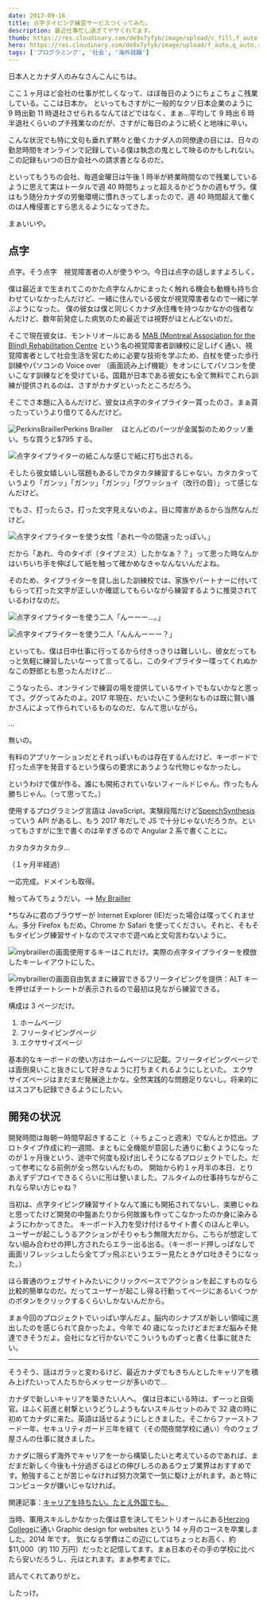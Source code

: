 ```yaml
---
date: 2017-09-16
title: 点字タイピング練習サービスつくってみた。
description: 最近仕事忙し過ぎてヤサくれてます。
thumb: https://res.cloudinary.com/de9x7yfyb/image/upload/c_fill,f_auto,h_120,q_auto,r_6,w_120/v1637734547/qc3/posts/brailler-canada-javascript/brailler02_ospmsq.jpg
hero: https://res.cloudinary.com/de9x7yfyb/image/upload/f_auto,q_auto,r_6,w_680/v1637734547/qc3/posts/brailler-canada-javascript/brailler02_ospmsq.jpg
tags: ['プログラミング', '社会', '海外就職']
---
```


日本人とカナダ人のみなさんこんにちは。

ここ１ヶ月ほど会社の仕事が忙しくなって、ほぼ毎日のようにちょこちょこ残業している。ここは日本か。
といってもさすがに一般的なクソ日本企業のように 9 時出勤 11 時退社させられるなんてほどではなく、まぁ…平均して 9 時出 6 時半退社くらいのプチ残業なのだが、さすがに毎日のように続くと地味に辛い。

こんな状況でも特に文句も垂れず黙々と働くカナダ人の同僚達の目には、日々の勤怠時間をオンラインで記録している僕は執念の鬼として映るのかもしれない。この記録もいつの日か会社への請求書となるのだ。

といってもうちの会社、毎週金曜日は午後 1 時半が終業時間なので残業しているように思えて実はトータルで週 40 時間ちょっと超えるかどうかの週もザラ。僕はもう随分カナダの労働環境に慣れきってしまったので、週 40 時間超えて働くのは人権侵害とすら思えるようになってきた。

まぁいいや。

## 点字

点字。そう点字　視覚障害者の人が使うやつ。今日は点字の話しますよろしく。

僕は最近まで生まれてこのかた点字なんかにまったく触れる機会も動機も持ち合わせていなかったんだけど、一緒に住んでいる彼女が視覚障害者なので一緒に学ぶようになった。
僕の彼女は僕と同じくカナダ永住権を持つなかなかの強者なんだけど、数年前発症した病気のため最近では視野がほとんどないのだ。

そこで現在彼女は、モントリオールにある [MAB (Montreal Association for the Blind) Rehabilitation Centre](http://www.mabmackay.ca/?langue=en 'Montreal Association for the Blind Rehabilitation Centre Website') という名の視覚障害者訓練校に足しげく通い、視覚障害者として社会生活を営むために必要な技術を学ぶため、白杖を使った歩行訓練やパソコンの Voice over （画面読み上げ機能）をオンにしてパソコンを使いこなす訓練などを受けている。国籍が日本である彼女にも全て無料でこれら訓練が提供されるのは、さすがカナダといったところだろう。

そこでさ本題に入るんだけど、彼女は点字のタイプライター貰ったのさ。まぁ貰ったっていうより借りてるんだけど。

![PerkinsBrailler](https://res.cloudinary.com/de9x7yfyb/image/upload/f_auto,q_auto,r_6,w_680/v1637734547/qc3/posts/brailler-canada-javascript/brailler01_qnluvu.jpg)Perkins
Brailler 　ほとんどのパーツが金属製のためクッソ重い。ちな買うと$795 する。

![点字タイプライターの紙](https://res.cloudinary.com/de9x7yfyb/image/upload/f_auto,q_auto,r_6,w_680/v1637734547/qc3/posts/brailler-canada-javascript/brailler02_ospmsq.jpg)こんな感じで紙に打ち出される。

そしたら彼女嬉しいし宿題もあるしでカタカタ練習するじゃない。カタカタっていうより「ガンッ」「ガンッ」「ガンッ」「グワッショイ（改行の音）」って感じなんだけど。

でもさ、打ったらさ。打った文字見えないのよ。目に障害があるから当然なんだけど。

![点字タイプライターを使う女性](https://res.cloudinary.com/de9x7yfyb/image/upload/f_auto,q_auto,r_6,w_680/v1637734547/qc3/posts/brailler-canada-javascript/brailler03_a69ojb.jpg)「あれー今の間違ったっぽい。」

だから「あれ、今のタイポ（タイプミス）したかなぁ？？」って思った時なんかはいちいち手を伸ばして紙を触って確かめなきゃなんないんだよね。

そのため、タイプライターを貸し出した訓練校では、家族やパートナーに付いてもらって打った文字が正しいか確認してもらいながら練習するように推奨されているわけなのだ。

![点字タイプライターを使う二人](https://res.cloudinary.com/de9x7yfyb/image/upload/f_auto,q_auto,r_6,w_680/v1637734547/qc3/posts/brailler-canada-javascript/brailler04_yt1ftq.jpg)「んーーー…。」

![点字タイプライターを使う二人](https://res.cloudinary.com/de9x7yfyb/image/upload/f_auto,q_auto,r_6,w_680/v1637734547/qc3/posts/brailler-canada-javascript/brailler05.jpg)「んんんーーー？」

といっても、僕は日中仕事に行ってるから付きっきりは難しいし、彼女だってもっと気軽に練習したいなーって言ってるし、このタイプライター喋ってくれぬかなこの野郎とも思ったんだけど…

こうなったら、オンラインで練習の場を提供しているサイトでもないかなと思ってさ。ググってみたのよ。2017 年現在、だいたいこう便利なものは既に賢い誰かさんによって作られているものなのだ、なんて思いながら。

…

無いの。

有料のアプリケーションだとそれっぽいものは存在するんだけど、キーボードで打った点字を発音するという僕らの要求にあうような代物じゃなかったし。

というわけで僕が作る。誰にも開拓されていないフィールドじゃん。作ったもん勝ちじゃん。（って思ってた。）

使用するプログラミング言語は JavaScript。実験段階だけど[SpeechSynthesis](https://developer.mozilla.org/en-US/docs/Web/API/SpeechSynthesis 'MDN website')っていう API があるし、もう 2017 年だしで JS で十分じゃないだろうか。といってもさすがに生で書くのは辛すぎるので Angular 2 系で書くことに。

カタカタカタカタ…

（１ヶ月半経過）

一応完成。ドメインも取得。

触ってみてちょうだい。--> [My Brailler](http://mybrailler.com/home 'mybrailler.com')

\*ちなみに君のブラウザーが Internet Explorer (IE)だった場合は喋ってくれません。多分 Firefox もだめ。Chrome か Safari を使ってください。それと、そもそもタイピング練習サイトなのでスマホで遊べぬと文句言わないように。

![mybraillerの画面](https://res.cloudinary.com/de9x7yfyb/image/upload/f_auto,q_auto,r_6,w_680/v1637734547/qc3/posts/brailler-canada-javascript/brailler06_aynsaw.gif)使用するキーはこれだけ。実際の点字タイプライターを模倣したキーレイアウトにした。

![mybraillerの画面](https://res.cloudinary.com/de9x7yfyb/image/upload/f_auto,q_auto,r_6,w_680/v1637734547/qc3/posts/brailler-canada-javascript/brailler07_ia7ce5.gif)自由気ままに練習できるフリータイピングを提供：ALT キーを押せばチートシートが表示されるので最初は見ながら練習できる。

構成は 3 ページだけ。

1.  ホームページ
2.  フリータイピングページ
3.  エクササイズページ

基本的なキーボードの使い方はホームページに記載。フリータイピングページでは面倒臭いこと抜きにして好きなように打ちまくれるようにしといた。
エクササイズページはまだまだ発展途上かな。全然実践的な問題足りないし。将来的にはスコアも記録できるようにしたい。

## 開発の状況

開発時間は毎朝一時間早起きすること（＋ちょこっと週末）でなんとか捻出。プロトタイプ作成に約一週間、まともに全機能が意図した通りに動くようになったのが１ヶ月後という、途中で何度も投げ出しそうになるプロジェクトでした。だって参考になる前例が全っ然ないんだもの。
開始から約１ヶ月半の本日、とりあえずデプロイできるくらいに形は整いました。フルタイムの仕事持ちながらこれなら早い方じゃね？

当初は、点字タイピング練習サイトなんて誰にも開拓されてないし、楽勝じゃねと思ってたけど開発の中盤あたりから何故誰も作ってこなかったのか身に染みるようにわかってきた。
キーボード入力を受け付けるサイト書くのほんと辛い。ユーザーが起こしうるアクションがそりゃもう無限大だから。こちらが想定してない組み合わせの押し方されたらエラー出る出る。（キーボード押しっぱなしで画面リフレッシュしたら全てブッ飛ぶというエラー見たときゲロ吐きそうになった。）

ほら普通のウェブサイトみたいにクリックベースでアクションを起こすものなら比較的簡単なのだ。だってユーザーが起こし得る行動ってページにあるいくつかのボタンをクリックするくらいしかないんだから。

まぁ今回のプロジェクトでいっぱい学んだよ。脳内のシナプスが新しい領域に進出したのを感じられて良かったよ。今年で 40 歳になったけどまだまだ脳みそ発達できそうだよ。会社になど行かないでこういうものずっと書く仕事に就きたい。

---

そうそう、話はガラッと変わるけど、最近カナダでもきちんとしたキャリアを積み上げたいって人たちからメッセージが多いので…

カナダで新しいキャリアを築きたい人へ。
僕は日本にいる時は、ずーっと自衛官。ほふく前進と射撃というどうしようもないスキルセットのみで 32 歳の時に初めてカナダに来た。英語は話せるようにしときました。そこからファーストフード一年、セキュリティガード三年を経て（その間夜間学校に通い）今のウェブ屋さんの仕事に就きました。

カナダに限らず海外でキャリアを一から構築したいと考えているのであれば、まだまだ新しく今後も十分過ぎるほどの伸びしろのあるウェブ業界はおすすめです。勉強することが苦じゃなければ努力次第で一気に駆け上がれます。あと特にコンピュータが嫌いじゃなければ。

関連記事：[キャリアを持ちたい。たとえ外国でも。](../blog/work-web-canada 'キャリアを持ちたい。たとえ外国でも。')

当時、軍用スキルしかなかった僕は意を決してモントリオールにある[Herzing College](http://www.herzing.ca/montreal/ 'Herzing Collegeのウェブサイト')に通い Graphic design for websites という 14 ヶ月のコースを卒業しました。2014 年です。
気になる学費はこの辺にしてはちょっとお高く、約$11,000（約 110 万円）だったと記憶してます。まぁ日本のその手の学校に比べたら安いだろうし、元はとれます。まぁ参考までに。

読んでくれてありがと。

したっけ。
